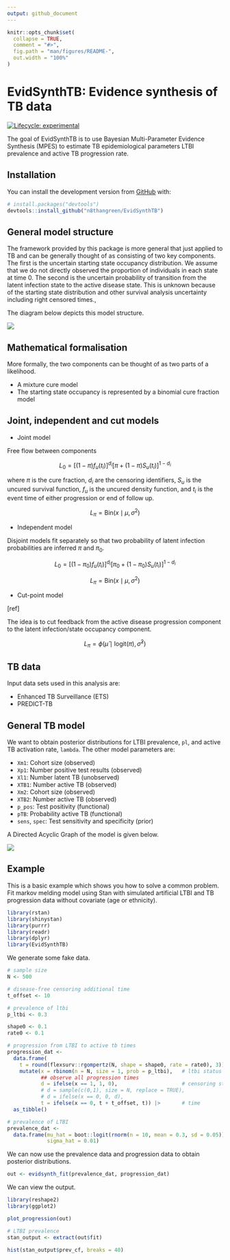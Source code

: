 ```yaml
---
output: github_document
---
```


<!-- README.md is generated from README.Rmd. Please edit that file -->

```r
knitr::opts_chunk$set(
  collapse = TRUE,
  comment = "#>",
  fig.path = "man/figures/README-",
  out.width = "100%"
)
```

# EvidSynthTB: Evidence synthesis of TB data

<!-- badges: start -->
[![Lifecycle: experimental](https://img.shields.io/badge/lifecycle-experimental-orange.svg)](https://lifecycle.r-lib.org/articles/stages.html#experimental)
<!-- badges: end -->

The goal of EvidSynthTB is to use Bayesian Multi-Parameter Evidence Synthesis (MPES) to estimate TB epidemiological parameters LTBI prevalence and active TB progression rate.

## Installation

You can install the development version from [GitHub](https://github.com/) with:

``` r
# install.packages("devtools")
devtools::install_github("n8thangreen/EvidSynthTB")
```

## General model structure

The framework provided by this package is more general that just applied to TB and can be generally thought of as consisting of two key components. The first is the uncertain starting state occupancy distribution. We assume that we do not directly observed the proportion of individuals in each state at time 0.
The second is the uncertain probability of transition from the latent infection state to the active disease state. This is unknown because of the starting state distribution and other survival analysis uncertainty including right censored times.,

The diagram below depicts this model structure.

![](man/figures/flowdiagram.png)

## Mathematical formalisation

More formally, the two components can be thought of as two parts of a likelihood.

* A mixture cure model 
* The starting state occupancy is represented by a binomial cure fraction model


## Joint, independent and cut models

* Joint model

Free flow between components

$$
L_0 = \left[ (1 - \pi) f_u(t_i) \right]^{d_i} \left[ \pi + (1 - \pi) S_u(t_i) \right]^{1-d_i}
$$

where $\pi$ is the cure fraction, $d_i$ are the censoring identifiers, $S_u$ is the uncured survival function, $f_u$ is the uncured density function, and $t_i$ is the event time of either progression or end of follow up.

$$
L_{\pi} = \mbox{Bin}(x \mid \mu, \sigma^2)
$$

* Independent model

Disjoint models fit separately so that two probability of latent infection probabilities are inferred $\pi$ and $\pi_0$.

$$
L_0 = \left[ (1 - \pi_0) f_u(t_i) \right]^{d_i} \left[ \pi_0 + (1 - \pi_0) S_u(t_i) \right]^{1-d_i}
$$

$$
L_{\pi} = \mbox{Bin}(x \mid \mu, \sigma^2)
$$

* Cut-point model

[ref]

The idea is to cut feedback from the active disease progression component to the latent infection/state occupancy component.

$$
L_{\pi} = \phi(\hat{\mu} \mid \mbox{logit}(\pi), \hat{\sigma}^2)
$$


## TB data

Input data sets used in this analysis are:

- Enhanced TB Surveillance (ETS)
- PREDICT-TB


## General TB model

We want to obtain posterior distributions for LTBI prevalence, `pl`, and active TB activation rate, `lambda`. The other model parameters are:

- `Xm1`: Cohort size (observed)
- `Xp1`: Number positive test results (observed)
- `Xl1`: Number latent TB (unobserved)
- `XTB1`: Number active TB (observed)
- `Xm2`: Cohort size (observed)
- `XTB2`: Number active TB (observed) 
- `p_pos`: Test positivity (functional)
- `pTB`: Probability active TB (functional)
- `sens`, `spec`: Test sensitivity and specificity (prior)

A Directed Acyclic Graph of the model is given below.

![](man/figures/DAG-full_model.PNG)


## Example

This is a basic example which shows you how to solve a common problem.
Fit markov melding model using Stan with simulated artificial LTBI and TB progression data without covariate (age or ethnicity).

```r
library(rstan)
library(shinystan)
library(purrr)
library(readr)
library(dplyr)
library(EvidSynthTB)
```

We generate some fake data.

```r
# sample size
N <- 500

# disease-free censoring additional time
t_offset <- 10

# prevalence of ltbi
p_ltbi <- 0.3

shape0 <- 0.1
rate0 <- 0.1

# progression from LTBI to active tb times
progression_dat <-
  data.frame(
    t = round(flexsurv::rgompertz(N, shape = shape0, rate = rate0), 3)) |>
    mutate(x = rbinom(n = N, size = 1, prob = p_ltbi),   # ltbi status
           ## observe all progression times
           d = ifelse(x == 1, 1, 0),                     # censoring status
           # d = sample(c(0,1), size = N, replace = TRUE),
           # d = ifelse(x == 0, 0, d),
           t = ifelse(x == 0, t + t_offset, t)) |>       # time
  as_tibble()

# prevalence of LTBI
prevalence_dat <-
  data.frame(mu_hat = boot::logit(rnorm(n = 10, mean = 0.3, sd = 0.05)),
             sigma_hat = 0.01)
```

We can now use the prevalence data and progression data to obtain posterior distributions.

```r
out <- evidsynth_fit(prevalence_dat, progression_dat)
```

We can view the output.

```r
library(reshape2)
library(ggplot2)

plot_progression(out)

# LTBI prevalence
stan_output <- extract(out$fit)

hist(stan_output$prev_cf, breaks = 40)
```
